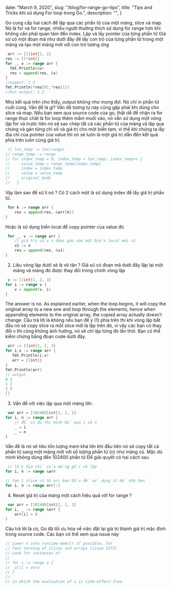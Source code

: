 
  date: "March 9, 2020",
  slug: "/blog/for-range-go-tips",
  title: "Tips and Tricks khi sử dụng For loop trong Go.",
  description: "",
}


Go cung cấp hai cách để lặp qua các phần tử của một mảng, slice và map. Nó là for và for range, nhiều người thường thích sử dụng for range hơn khi không cần phải quan tâm đến index.
Lặp và lấy pointer của từng phần tử
Giả sử có một đoạn mã như dưới đây để lấy con trỏ của từng phần tử trong một mảng và tạo một mảng mới với con trỏ tương ứng

```go
 arr := [2]int{1, 2}
res := []*int{}
for _, v := range arr {
  fmt.Println(&v)
  res = append(res, &v)
}
//expect: 1 2
fmt.Println(*res[0],*res[1])
//but output: 2 2
```

Như kết quả trên cho thấy, output không như mong đợi. Nó chỉ in phần tử cuối cùng. Vấn đề là gì? Vấn đề tương tự này cũng gặp phải khi dùng cho slice và map.
Nếu bạn xem qua source code của go, thật dễ để nhận ra for range thực chất là for loop thêm mắm muối vào, nó vẫn sử dụng một vòng lặp for và trước tiên nó sẽ sao chép tất cả các phần tử của mảng và lặp qua chúng và gán từng chỉ số và giá trị cho một biến tạm, vì thế khi chúng ta lấy địa chỉ của pointer của value thì nó sẽ luôn là một giá trị dẫn đến kết quả phía trên luôn cùng giá trị.

```go
 // len_temp := len(range)
// range_temp := range
// for index_temp = 0; index_temp < len_temp; index_temp++ {
//     value_temp = range_temp[index_temp]
//     index = index_temp
//     value = value_temp
//     original body
//   }
```

Vậy làm sao để xử lí nó ?
Có 2 cách một là sử dụng index để lấy giá trị phần tử.

```go
 for k := range arr {
    res = append(res, &arr[k])
}
```

Hoặc là sử dụng biến local để copy pointer của value đó.

```go
 for _, v := range arr {
    // giá trị của v được gán vào một biến local mới v1
    v1 := v
    res = append(res, &v1)
}
```

2. Liệu vòng lặp dưới sẽ là vô tận ?
   Giả sử có đoạn mã dưới đây lặp lại một mảng và mảng đó được thay đổi trong chính vòng lặp

```go
 v := []int{1, 2, 3}
for i := range v {
    v = append(v, i)
}
```

The answer is no. As explained earlier, when the loop begins, it will copy the original array to a new one and loop through the elements, hence when appending elements to the original array, the copied array actually doesn’t change.
Câu trả lời là không nếu bạn để ý (1) phía trên thì khi vòng lặp bắt đầu nó sẽ copy slice ra một slice mới là lặp trên đó, vì vậy các bạn có thay đổi v thì cũng không ảnh hưởng, nó sẽ chỉ lặp từng đó lần thôi.
Bạn có thể kiểm chứng bằng đoạn code dưới đây.

```go
 arr := []int{1, 2, 3}
for i,v := range arr {
   fmt.Println(i,v)
   arr = []int{}
}
fmt.Println(arr)
// output
0 1
1 2
2 3
[]
```

3. Vấn đề với việc lặp qua một mảng lớn.

```go
 var arr = [102400]int{1, 1, 1}
for i, n := range arr {
    // để ví dụ thì mình bỏ qua i và n
    _ = i
    _ = n
}
```

Vấn đề là nó sẽ tiêu tốn lượng mem khá lớn khi đầu tiên nó sẽ copy tất cả phần tử sang một mảng mới với số lượng phần tử (n) như mảng cũ. Mặc dù mình không dùng đến 102400 phần tử
Để giải quyết có hai cách sau

```go
 // lấy địa chỉ của mảng gốc và lặp
for i, n := range &arr

// tạo 1 slice có từ arr ban đầu để sử dụng ít bố nhớ hơn
for i, n := range arr[:]
```

4. Reset giá trị của mảng một cách hiệu quả với for range ?

```go
 var arr = [102400]int{1, 1, 1}
for i, _ := range &arr {
    arr[i] = 0
}
```

Câu trả lời là có, Go đã tối ưu hóa về việc đặt lại giá trị thành giá trị mặc định trong source code. Các bạn có thể xem qua issue này

```go
// Lower n into runtime·memclr if possible, for
// fast zeroing of slices and arrays (issue 5373).
// Look for instances of
//
// for i := range a {
// 	a[i] = zero
// }
//
// in which the evaluation of a is side-effect-free.
```
